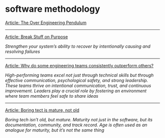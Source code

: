 # software methodology

[Article: The Over Engineering Pendulum](https://threedots.tech/post/the-over-engineering-pendulum/?ref=dailydev)

---

[Article: Break Stuff on Purpose](https://slack.engineering/break-stuff-on-purpose/)

_Strengthen your system’s ability to recover by intentionally causing and resolving failures_

---

[Article: Why do some engineering teams consistently outperform others?](https://newsletter.techworld-with-milan.com/p/why-do-some-engineering-teams-consistently)

_High-performing teams excel not just through technical skills but through effective communication, psychological safety, and strong leadership. These teams thrive on intentional communication, trust, and continuous improvement. Leaders play a crucial role by fostering an environment where team members feel safe to share ideas_

---

[Article: Boring tect is mature, not old](https://rubenerd.com/boring-tech-is-mature-not-old/)

_Boring tech isn’t old, but mature. Maturity not just in the software, but its documentation, community, and track record. Age is often used as an analogue for maturity, but it’s not the same thing_

